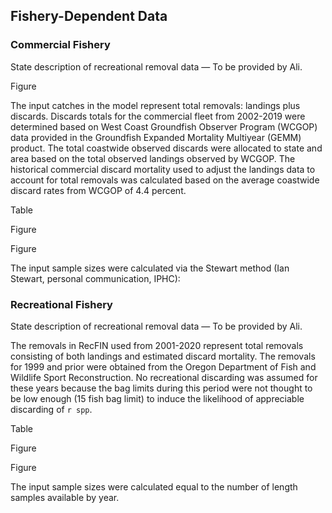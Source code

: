 ## Fishery-Dependent Data

### Commercial Fishery

State description of recreational removal data --- To be provided by Ali.

Figure \ref{fig:catch}

The input catches in the model represent total removals: landings plus discards.  Discards totals for the commercial fleet from 2002-2019 were determined based on West Coast Groundfish Observer Program (WCGOP) data provided in the Groundfish Expanded Mortality Multiyear (GEMM) product. The total coastwide observed discards were allocated to state and area based on the total observed landings observed by WCGOP. The historical commercial discard mortality used to adjust the landings data to account for total removals was calculated based on the average coastwide discard rates from WCGOP of 4.4 percent. 

Table \ref{tab:com-len-samps}

Figure \ref{fig:com-len-data}

Figure \ref{fig:mean-com-len-data}

The input sample sizes were calculated via the Stewart method (Ian Stewart, personal communication, IPHC):

\begin{centering}

Input effN = $N_{\text{trips}} + 0.138 * N_{\text{fish}}$ if $N_{\text{fish}}/N_{\text{trips}}$ is $<$ 44

Input effN = $7.06 * N_{\text{trips}}$ if $N_{\text{fish}}/N_{\text{trips}}$ is $\geq$ 44

\end{centering}


### Recreational Fishery

State description of recreational removal data --- To be provided by Ali.

The removals in RecFIN used from 2001-2020 represent total removals consisting of both landings and estimated discard mortality. The removals for 1999 and prior were obtained from the Oregon Department of Fish and Wildlife Sport Reconstruction. No recreational discarding was assumed for these years because the bag limits during this period were not thought to be low enough (15 fish bag limit) to induce the likelihood of appreciable discarding of `r spp`.

Table \ref{tab:len-samps}

Figure \ref{fig:rec-len-data}

Figure \ref{fig:mean-rec-len-data}

The input sample sizes were calculated equal to the number of length samples available by year. 
